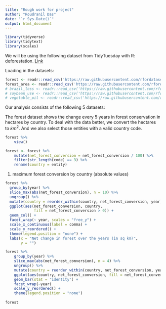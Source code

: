 ```yaml
---
title: "Rough work for project"
author: "Roudranil Das"
date: "`r Sys.Date()`"
output: html_document
---
```


```r
library(tidyverse)
library(tidytext)
library(scales)
```
 
We will be using the following dataset from TidyTuesday with R: deforestation.
[Link](https://github.com/rfordatascience/tidytuesday/tree/master/data/2021/2021-04-06)

Loading in the datasets:
```r
forest <- readr::read_csv('https://raw.githubusercontent.com/rfordatascience/tidytuesday/master/data/2021/2021-04-06/forest.csv')
forest_area <- readr::read_csv('https://raw.githubusercontent.com/rfordatascience/tidytuesday/master/data/2021/2021-04-06/forest_area.csv')
# brazil_loss <- readr::read_csv('https://raw.githubusercontent.com/rfordatascience/tidytuesday/master/data/2021/2021-04-06/brazil_loss.csv')
# soybean_use <- readr::read_csv('https://raw.githubusercontent.com/rfordatascience/tidytuesday/master/data/2021/2021-04-06/soybean_use.csv')
# vegetable_oil <- readr::read_csv('https://raw.githubusercontent.com/rfordatascience/tidytuesday/master/data/2021/2021-04-06/vegetable_oil.csv')
```

Our analysis consists of the following 5 datasets:

The forest dataset shows the change every 5 years in forest conservation in hectares by country. To deal with the data better, we convert the hectares to $km^2$. And we also select those entities with a valid country code.
```r
forest %>% 
    view()

forest <- forest %>% 
    mutate(net_forest_conversion = net_forest_conversion / 100) %>% 
    filter(str_length(code) == 3) %>% 
    rename(country = entity)
```

1. maximum forest conversion by country (absolute values)
```r
forest %>%
  group_by(year) %>%
  slice_max(abs(net_forest_conversion), n = 10) %>%
  ungroup() %>%
  mutate(country = reorder_within(country, net_forest_conversion, year)) %>%
  ggplot(aes(net_forest_conversion, country,
             fill = net_forest_conversion > 0)) +
  geom_col() +
  facet_wrap(~ year, scales = "free_y") +
  scale_x_continuous(label = comma) +
  scale_y_reordered() +
  theme(legend.position = "none") +
  labs(x = "Net change in forest over the years (in sq km)",
       y = "")

forest %>% 
    group_by(year) %>%
    slice_max(abs(net_forest_conversion), n = 4) %>%
    ungroup() %>%
    mutate(country = reorder_within(country, net_forest_conversion, year)) %>%
    ggplot(aes(country, net_forest_conversion, fill = net_forest_conversion > 0)) +
    geom_bar(stat = "identity") + 
    facet_wrap(~year)
    scale_y_reordered() +
    theme(legend.position = "none")
    
forest
```

